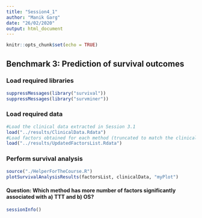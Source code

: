```yaml
---
title: "Session4_1"
author: "Manik Garg"
date: "26/02/2020"
output: html_document
---
```


```r
knitr::opts_chunk$set(echo = TRUE)
```

## Benchmark 3: Prediction of survival outcomes

### Load required libraries

```r
suppressMessages(library("survival"))
suppressMessages(library("survminer"))
```

### Load required data

```r
#Load the clinical data extracted in Session 3.1
load("../results/ClinicalData.Rdata")
#Load factors obtained for each method (truncated to match the clinical data in Session 3.1)
load("../results/UpdatedFactorsList.Rdata")
```

### Perform survival analysis
```r
source("./HelperForTheCourse.R")
plotSurvivalAnalysisResults(factorsList, clinicalData, "myPlot")
```

#### Question: Which method has more number of factors significantly associated with a) TTT and b) OS?

```r
sessionInfo()
```